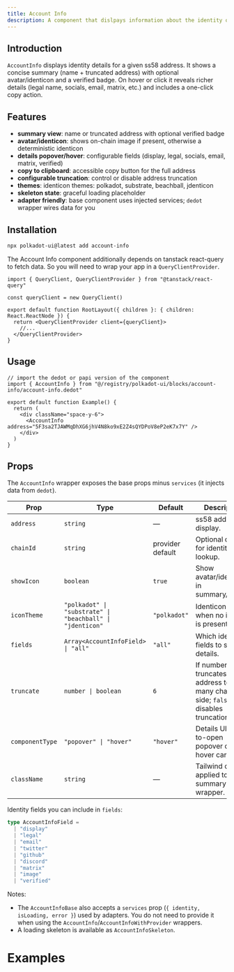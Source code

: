 ```yaml
---
title: Account Info
description: A component that dislpays information about the identity of a supplied ss58 address
---
```



## Introduction

`AccountInfo` displays identity details for a given ss58 address. It shows a concise summary (name + truncated address) with optional avatar/identicon and a verified badge. On hover or click it reveals richer details (legal name, socials, email, matrix, etc.) and includes a one-click copy action.

## Features

- **summary view**: name or truncated address with optional verified badge
- **avatar/identicon**: shows on-chain image if present, otherwise a deterministic identicon
- **details popover/hover**: configurable fields (display, legal, socials, email, matrix, verified)
- **copy to clipboard**: accessible copy button for the full address
- **configurable truncation**: control or disable address truncation
- **themes**: identicon themes: polkadot, substrate, beachball, jdenticon
- **skeleton state**: graceful loading placeholder
- **adapter friendly**: base component uses injected services; `dedot` wrapper wires data for you

## Installation

```bash
npx polkadot-ui@latest add account-info
```

The Account Info component additionally depends on <Link href="https://tanstack.com/query/latest">tanstack react-query</Link> to fetch data. So you will need to wrap your app in a <code>QueryClientProvider</code>.

```tsx
import { QueryClient, QueryClientProvider } from "@tanstack/react-query"

const queryClient = new QueryClient()

export default function RootLayout({ children }: { children: React.ReactNode }) {
  return <QueryClientProvider client={queryClient}>
    //... 
  </QueryClientProvider>
}
```

## Usage

```tsx
// import the dedot or papi version of the component
import { AccountInfo } from "@/registry/polkadot-ui/blocks/account-info/account-info.dedot"

export default function Example() {
  return (
    <div className="space-y-6">
      <AccountInfo address="5F3sa2TJAWMqDhXG6jhV4N8ko9xE2Z4sQYDPoV8eP2eK7x7Y" />
    </div>
  )
}
```


## Props

The `AccountInfo` wrapper exposes the base props minus `services` (it injects data from `dedot`).

| Prop | Type | Default | Description |
| --- | --- | --- | --- |
| `address` | `string` | — | ss58 address to display. |
| `chainId` | `string` | provider default | Optional chain for identity lookup. |
| `showIcon` | `boolean` | `true` | Show avatar/identicon in summary/details. |
| `iconTheme` | `"polkadot" \| "substrate" \| "beachball" \| "jdenticon"` | `"polkadot"` | Identicon theme when no image is present. |
| `fields` | `Array<AccountInfoField> \| "all"` | `"all"` | Which identity fields to show in details. |
| `truncate` | `number \| boolean` | `6` | If number, truncates address to that many chars per side; `false` disables truncation. |
| `componentType` | `"popover" \| "hover"` | `"hover"` | Details UI: click-to-open popover or hover card. |
| `className` | `string` | — | Tailwind classes applied to the summary wrapper. |

Identity fields you can include in `fields`:

```ts
type AccountInfoField =
  | "display"
  | "legal"
  | "email"
  | "twitter"
  | "github"
  | "discord"
  | "matrix"
  | "image"
  | "verified"
```

Notes:

- The `AccountInfoBase` also accepts a `services` prop (`{ identity, isLoading, error }`) used by adapters. You do not need to provide it when using the `AccountInfo`/`AccountInfoWithProvider` wrappers.
- A loading skeleton is available as `AccountInfoSkeleton`.

# Examples

<AccountInfoDocs/>
